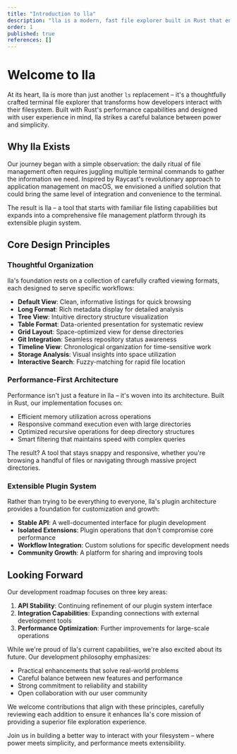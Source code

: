 ```yaml
---
title: "Introduction to lla"
description: "lla is a modern, fast file explorer built in Rust that enhances the traditional ls command with powerful features like plugins, specialized views, and Git integration."
order: 1
published: true
references: []
---
```


<Banner/>

# Welcome to lla

At its heart, lla is more than just another `ls` replacement – it's a thoughtfully crafted terminal file explorer that transforms how developers interact with their filesystem. Built with Rust's performance capabilities and designed with user experience in mind, lla strikes a careful balance between power and simplicity.

## Why lla Exists

Our journey began with a simple observation: the daily ritual of file management often requires juggling multiple terminal commands to gather the information we need. Inspired by Raycast's revolutionary approach to application management on macOS, we envisioned a unified solution that could bring the same level of integration and convenience to the terminal.

The result is lla – a tool that starts with familiar file listing capabilities but expands into a comprehensive file management platform through its extensible plugin system.

## Core Design Principles

### Thoughtful Organization

lla's foundation rests on a collection of carefully crafted viewing formats, each designed to serve specific workflows:

- **Default View**: Clean, informative listings for quick browsing
- **Long Format**: Rich metadata display for detailed analysis
- **Tree View**: Intuitive directory structure visualization
- **Table Format**: Data-oriented presentation for systematic review
- **Grid Layout**: Space-optimized view for dense directories
- **Git Integration**: Seamless repository status awareness
- **Timeline View**: Chronological organization for time-sensitive work
- **Storage Analysis**: Visual insights into space utilization
- **Interactive Search**: Fuzzy-matching for rapid file location

### Performance-First Architecture

Performance isn't just a feature in lla – it's woven into its architecture. Built in Rust, our implementation focuses on:

- Efficient memory utilization across operations
- Responsive command execution even with large directories
- Optimized recursive operations for deep directory structures
- Smart filtering that maintains speed with complex queries

The result? A tool that stays snappy and responsive, whether you're browsing a handful of files or navigating through massive project directories.

### Extensible Plugin System

Rather than trying to be everything to everyone, lla's plugin architecture provides a foundation for customization and growth:

- **Stable API**: A well-documented interface for plugin development
- **Isolated Extensions**: Plugin operations that don't compromise core performance
- **Workflow Integration**: Custom solutions for specific development needs
- **Community Growth**: A platform for sharing and improving tools

## Looking Forward

Our development roadmap focuses on three key areas:

1. **API Stability**: Continuing refinement of our plugin system interface
2. **Integration Capabilities**: Expanding connections with external development tools
3. **Performance Optimization**: Further improvements for large-scale operations

While we're proud of lla's current capabilities, we're also excited about its future. Our development philosophy emphasizes:

- Practical enhancements that solve real-world problems
- Careful balance between new features and performance
- Strong commitment to reliability and stability
- Open collaboration with our user community

We welcome contributions that align with these principles, carefully reviewing each addition to ensure it enhances lla's core mission of providing a superior file exploration experience.

Join us in building a better way to interact with your filesystem – where power meets simplicity, and performance meets extensibility.